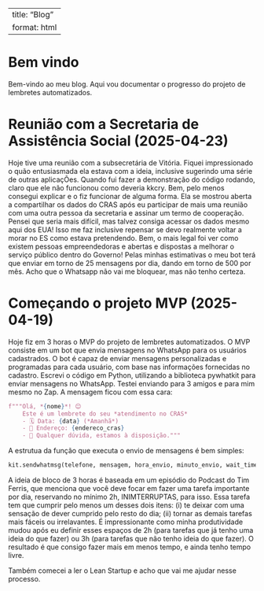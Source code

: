 
---
title: "Blog"
format: html
---

# Bem vindo

Bem-vindo ao meu blog. Aqui vou documentar o progresso do projeto de lembretes automatizados.

# Reunião com a Secretaria de Assistência Social (2025-04-23)
Hoje tive uma reunião com a subsecretária de Vitória. Fiquei impressionado o quão entusiasmada ela estava com a ideia, inclusive sugerindo uma série de outras aplicaçÕes. Quando fui fazer a demonstração do código rodando, claro que ele não funcionou como deveria kkcry. Bem, pelo menos consegui explicar e o fiz funcionar de alguma forma. Ela se mostrou aberta a compartilhar os dados do CRAS após eu participar de mais uma reunião com uma outra pessoa da secretaria e assinar um termo de cooperação. Pensei que seria mais difícil, mas talvez consiga acessar os dados mesmo aqui dos EUA! Isso me faz inclusive repensar se devo realmente voltar a morar no ES como estava pretendendo. Bem, o mais legal foi ver como existem pessoas empreendedoras e abertas e dispostas a melhorar o serviço público dentro do Governo!
Pelas minhas estimativas o meu bot terá que enviar em torno de 25 mensagens por dia, dando em torno de 500 por mês. Acho que o Whatsapp não vai me bloquear, mas não tenho certeza.

# Começando o projeto MVP (2025-04-19)

Hoje fiz em 3 horas o MVP do projeto de lembretes automatizados. O MVP consiste em um bot que envia mensagens no WhatsApp para os usuários cadastrados. O bot é capaz de enviar mensagens personalizadas e programadas para cada usuário, com base nas informações fornecidas no cadastro. Escrevi o código em Python, utilizando a biblioteca pywhatkit para enviar mensagens no WhatsApp. Testei enviando para 3 amigos e para mim mesmo no Zap. A mensagem ficou com essa cara:

```python
f"""Olá, *{nome}*! 😊
    Este é um lembrete do seu *atendimento no CRAS* 
    - 🗓️ Data: {data} (*Amanhã*)
    - 📍 Endereço: {endereco_cras}
    - 🤝 Qualquer dúvida, estamos à disposição."""
```

A estrutua da função que executa o envio de mensagens é bem simples:

```python
kit.sendwhatmsg(telefone, mensagem, hora_envio, minuto_envio, wait_time = 20, tab_close = True, close_time = 5)
```


A ideia de bloco de 3 horas é baseada em um episódio do Podcast do Tim Ferris, que menciona que você deve focar em fazer uma tarefa importante por dia, reservando no mínimo 2h, INIMTERRUPTAS, para isso. Essa tarefa tem que cumprir pelo menos um desses dois itens: (i) te deixar com uma sensação de dever cumprido pelo resto do dia; (ii) tornar as demais tarefas mais fáceis ou irrelavantes. É impressionante como minha produtividade mudou após eu definir esses espaços de 2h (para tarefas que já tenho uma ideia do que fazer) ou 3h (para tarefas que não tenho ideia do que fazer). O resultado é que consigo fazer mais em menos tempo, e ainda tenho tempo livre.

Também comecei a ler o Lean Startup e acho que vai me ajudar nesse processo. 

